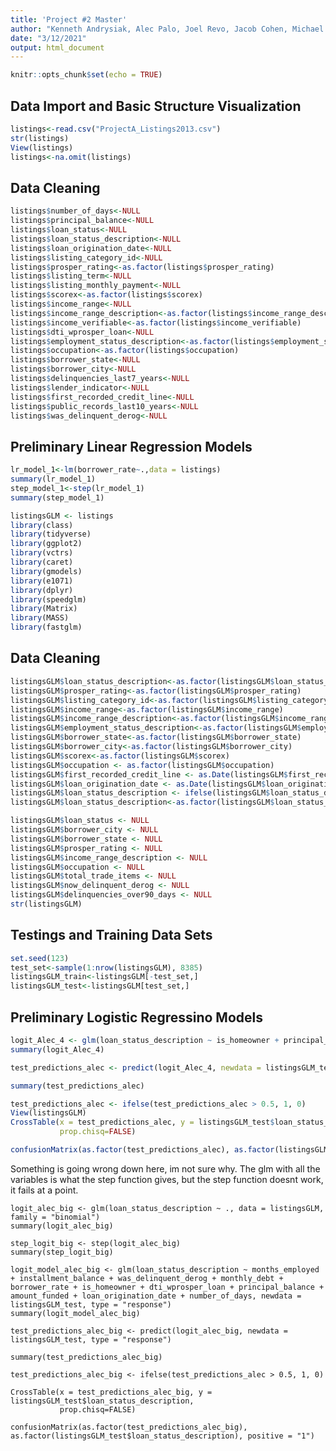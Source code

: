 ```yaml
---
title: 'Project #2 Master'
author: "Kenneth Andrysiak, Alec Palo, Joel Revo, Jacob Cohen, Michael McLaughlan"
date: "3/12/2021"
output: html_document
---
```


```r
knitr::opts_chunk$set(echo = TRUE)
```

## Data Import and Basic Structure Visualization
```r
listings<-read.csv("ProjectA_Listings2013.csv")
str(listings)
View(listings)
listings<-na.omit(listings)
```
## Data Cleaning
```r
listings$number_of_days<-NULL
listings$principal_balance<-NULL
listings$loan_status<-NULL
listings$loan_status_description<-NULL
listings$loan_origination_date<-NULL
listings$listing_category_id<-NULL
listings$prosper_rating<-as.factor(listings$prosper_rating)
listings$listing_term<-NULL
listings$listing_monthly_payment<-NULL
listings$scorex<-as.factor(listings$scorex)
listings$income_range<-NULL
listings$income_range_description<-as.factor(listings$income_range_description)
listings$income_verifiable<-as.factor(listings$income_verifiable)
listings$dti_wprosper_loan<-NULL
listings$employment_status_description<-as.factor(listings$employment_status_description)
listings$occupation<-as.factor(listings$occupation)
listings$borrower_state<-NULL
listings$borrower_city<-NULL
listings$delinquencies_last7_years<-NULL
listings$lender_indicator<-NULL
listings$first_recorded_credit_line<-NULL
listings$public_records_last10_years<-NULL
listings$was_delinquent_derog<-NULL
```

## Preliminary Linear Regression Models
```r
lr_model_1<-lm(borrower_rate~.,data = listings)
summary(lr_model_1)
step_model_1<-step(lr_model_1)
summary(step_model_1)
```

```r
listingsGLM <- listings
library(class)
library(tidyverse)
library(ggplot2)
library(vctrs)
library(caret)
library(gmodels)
library(e1071)
library(dplyr)
library(speedglm)
library(Matrix)
library(MASS)
library(fastglm)
```
## Data Cleaning
```r
listingsGLM$loan_status_description<-as.factor(listingsGLM$loan_status_description)
listingsGLM$prosper_rating<-as.factor(listingsGLM$prosper_rating)
listingsGLM$listing_category_id<-as.factor(listingsGLM$listing_category_id)
listingsGLM$income_range<-as.factor(listingsGLM$income_range)
listingsGLM$income_range_description<-as.factor(listingsGLM$income_range_description)
listingsGLM$employment_status_description<-as.factor(listingsGLM$employment_status_description)
listingsGLM$borrower_state<-as.factor(listingsGLM$borrower_state)
listingsGLM$borrower_city<-as.factor(listingsGLM$borrower_city)
listingsGLM$scorex<-as.factor(listingsGLM$scorex)
listingsGLM$occupation <- as.factor(listingsGLM$occupation)
listingsGLM$first_recorded_credit_line <- as.Date(listingsGLM$first_recorded_credit_line, format = "%m/%d/%Y")
listingsGLM$loan_origination_date <- as.Date(listingsGLM$loan_origination_date, format = "%m/%d/%Y")
listingsGLM$loan_status_description <- ifelse(listingsGLM$loan_status_description == "CHARGEOFF", 1, ifelse(listingsGLM$loan_status_description == "DEFAULT", 1, ifelse(listingsGLM$loan_status_description == "COMPLETED", 0, ifelse(listingsGLM$loan_status_description == "CURRENT", 0, NA))))
listingsGLM$loan_status_description<-as.factor(listingsGLM$loan_status_description)

listingsGLM$loan_status <- NULL
listingsGLM$borrower_city <- NULL
listingsGLM$borrower_state <- NULL
listingsGLM$prosper_rating <- NULL
listingsGLM$income_range_description <- NULL
listingsGLM$occupation <- NULL
listingsGLM$total_trade_items <- NULL
listingsGLM$now_delinquent_derog <- NULL
listingsGLM$delinquencies_over90_days <- NULL
str(listingsGLM)
```



## Testings and Training Data Sets
```r
set.seed(123)
test_set<-sample(1:nrow(listingsGLM), 8385)
listingsGLM_train<-listingsGLM[-test_set,]
listingsGLM_test<-listingsGLM[test_set,]
```

## Preliminary Logistic Regressino Models
```r
logit_Alec_4 <- glm(loan_status_description ~ is_homeowner + principal_balance + income_verifiable + employment_status_description + current_delinquencies + monthly_debt + months_employed + scorex, data = listingsGLM, family = "binomial")
summary(logit_Alec_4)

test_predictions_alec <- predict(logit_Alec_4, newdata = listingsGLM_test, type = "response")

summary(test_predictions_alec)

test_predictions_alec <- ifelse(test_predictions_alec > 0.5, 1, 0)
View(listingsGLM)
CrossTable(x = test_predictions_alec, y = listingsGLM_test$loan_status_description, 
           prop.chisq=FALSE)

confusionMatrix(as.factor(test_predictions_alec), as.factor(listingsGLM_test$loan_status_description), positive = "1")
```
  
Something is going wrong down here, im not sure why. The glm with all the variables is what the step function gives, but the step function doesnt work, it fails at a point. 
  
```{}
logit_alec_big <- glm(loan_status_description ~ ., data = listingsGLM, family = "binomial")
summary(logit_alec_big)

step_logit_big <- step(logit_alec_big)
summary(step_logit_big)

logit_model_alec_big <- glm(loan_status_description ~ months_employed + installment_balance + was_delinquent_derog + monthly_debt + borrower_rate + is_homeowner + dti_wprosper_loan + principal_balance + amount_funded + loan_origination_date + number_of_days, newdata = listingsGLM_test, type = "response")
summary(logit_model_alec_big)

test_predictions_alec_big <- predict(logit_alec_big, newdata = listingsGLM_test, type = "response")

summary(test_predictions_alec_big)

test_predictions_alec_big <- ifelse(test_predictions_alec > 0.5, 1, 0)

CrossTable(x = test_predictions_alec_big, y = listingsGLM_test$loan_status_description, 
           prop.chisq=FALSE)

confusionMatrix(as.factor(test_predictions_alec_big), as.factor(listingsGLM_test$loan_status_description), positive = "1")
```

